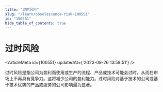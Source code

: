 ```yaml
---
title: "过时风险"
slug: "/learn/obsolescence-risk-100551"
id: "100551"
hide_table_of_contents: true
---
```



# 过时风险

<ArticleMeta id={100551} updatedAt={'2023-09-26 13:58:51'} />
<div className='border-solid border-b border-t-0 my-4 border-[var(--ifm-color-gray-300)]' />

过时风险是指公司为盈利而使用或生产的流程、产品或技术可能会过时，从而在市场上不再具有竞争力。这将减少公司的盈利能力。过时风险对基于技术的公司或基于技术优势的产品或服务的公司影响最为显著。
